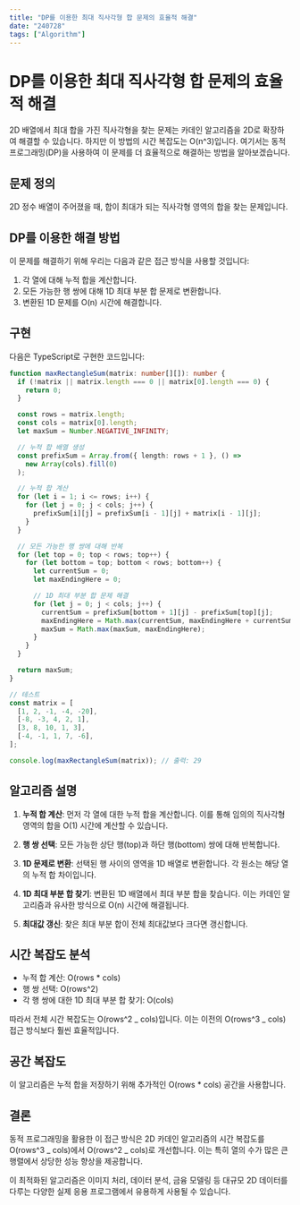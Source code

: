 ```yaml
---
title: "DP를 이용한 최대 직사각형 합 문제의 효율적 해결"
date: "240728"
tags: ["Algorithm"]
---
```


# DP를 이용한 최대 직사각형 합 문제의 효율적 해결

2D 배열에서 최대 합을 가진 직사각형을 찾는 문제는 카데인 알고리즘을 2D로 확장하여 해결할 수 있습니다. 하지만 이 방법의 시간 복잡도는 O(n^3)입니다. 여기서는 동적 프로그래밍(DP)을 사용하여 이 문제를 더 효율적으로 해결하는 방법을 알아보겠습니다.

## 문제 정의

2D 정수 배열이 주어졌을 때, 합이 최대가 되는 직사각형 영역의 합을 찾는 문제입니다.

## DP를 이용한 해결 방법

이 문제를 해결하기 위해 우리는 다음과 같은 접근 방식을 사용할 것입니다:

1. 각 열에 대해 누적 합을 계산합니다.
2. 모든 가능한 행 쌍에 대해 1D 최대 부분 합 문제로 변환합니다.
3. 변환된 1D 문제를 O(n) 시간에 해결합니다.

## 구현

다음은 TypeScript로 구현한 코드입니다:

```typescript
function maxRectangleSum(matrix: number[][]): number {
  if (!matrix || matrix.length === 0 || matrix[0].length === 0) {
    return 0;
  }

  const rows = matrix.length;
  const cols = matrix[0].length;
  let maxSum = Number.NEGATIVE_INFINITY;

  // 누적 합 배열 생성
  const prefixSum = Array.from({ length: rows + 1 }, () =>
    new Array(cols).fill(0)
  );

  // 누적 합 계산
  for (let i = 1; i <= rows; i++) {
    for (let j = 0; j < cols; j++) {
      prefixSum[i][j] = prefixSum[i - 1][j] + matrix[i - 1][j];
    }
  }

  // 모든 가능한 행 쌍에 대해 반복
  for (let top = 0; top < rows; top++) {
    for (let bottom = top; bottom < rows; bottom++) {
      let currentSum = 0;
      let maxEndingHere = 0;

      // 1D 최대 부분 합 문제 해결
      for (let j = 0; j < cols; j++) {
        currentSum = prefixSum[bottom + 1][j] - prefixSum[top][j];
        maxEndingHere = Math.max(currentSum, maxEndingHere + currentSum);
        maxSum = Math.max(maxSum, maxEndingHere);
      }
    }
  }

  return maxSum;
}

// 테스트
const matrix = [
  [1, 2, -1, -4, -20],
  [-8, -3, 4, 2, 1],
  [3, 8, 10, 1, 3],
  [-4, -1, 1, 7, -6],
];

console.log(maxRectangleSum(matrix)); // 출력: 29
```

## 알고리즘 설명

1. **누적 합 계산**: 먼저 각 열에 대한 누적 합을 계산합니다. 이를 통해 임의의 직사각형 영역의 합을 O(1) 시간에 계산할 수 있습니다.

2. **행 쌍 선택**: 모든 가능한 상단 행(top)과 하단 행(bottom) 쌍에 대해 반복합니다.

3. **1D 문제로 변환**: 선택된 행 사이의 영역을 1D 배열로 변환합니다. 각 원소는 해당 열의 누적 합 차이입니다.

4. **1D 최대 부분 합 찾기**: 변환된 1D 배열에서 최대 부분 합을 찾습니다. 이는 카데인 알고리즘과 유사한 방식으로 O(n) 시간에 해결됩니다.

5. **최대값 갱신**: 찾은 최대 부분 합이 전체 최대값보다 크다면 갱신합니다.

## 시간 복잡도 분석

- 누적 합 계산: O(rows \* cols)
- 행 쌍 선택: O(rows^2)
- 각 행 쌍에 대한 1D 최대 부분 합 찾기: O(cols)

따라서 전체 시간 복잡도는 O(rows^2 _ cols)입니다. 이는 이전의 O(rows^3 _ cols) 접근 방식보다 훨씬 효율적입니다.

## 공간 복잡도

이 알고리즘은 누적 합을 저장하기 위해 추가적인 O(rows \* cols) 공간을 사용합니다.

## 결론

동적 프로그래밍을 활용한 이 접근 방식은 2D 카데인 알고리즘의 시간 복잡도를 O(rows^3 _ cols)에서 O(rows^2 _ cols)로 개선합니다. 이는 특히 열의 수가 많은 큰 행렬에서 상당한 성능 향상을 제공합니다.

이 최적화된 알고리즘은 이미지 처리, 데이터 분석, 금융 모델링 등 대규모 2D 데이터를 다루는 다양한 실제 응용 프로그램에서 유용하게 사용될 수 있습니다.
